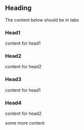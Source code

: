## Heading

The content below should be in tabs

<!--tabs-->

### Head1

content for head1

### Head2

content for head2

<!--/tabs-->
<!--tabs-->

### Head3

content for head1

### Head4

content for head2

<!--tabs-->

some more content
